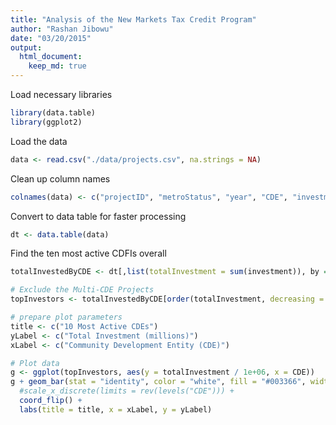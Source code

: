 ```yaml
---
title: "Analysis of the New Markets Tax Credit Program"
author: "Rashan Jibowu"
date: "03/20/2015"
output: 
  html_document:
    keep_md: true
---
```


Load necessary libraries

```r

library(data.table)
library(ggplot2)

```

Load the data

```r

data <- read.csv("./data/projects.csv", na.strings = NA)

```

Clean up column names

```r

colnames(data) <- c("projectID", "metroStatus", "year", "CDE", "investment", "projectCost", "city", "state", "zipcode", "purpose", "investeeType", "multiCDEStatus", "multiTractStatus")

```

Convert to data table for faster processing

```r

dt <- data.table(data)

```

Find the ten most active CDFIs overall

```r

totalInvestedByCDE <- dt[,list(totalInvestment = sum(investment)), by = c("CDE")]

# Exclude the Multi-CDE Projects
topInvestors <- totalInvestedByCDE[order(totalInvestment, decreasing = TRUE),][2:11]

# prepare plot parameters
title <- c("10 Most Active CDEs")
yLabel <- c("Total Investment (millions)")
xLabel <- c("Community Development Entity (CDE)")

# Plot data
g <- ggplot(topInvestors, aes(y = totalInvestment / 1e+06, x = CDE))
g + geom_bar(stat = "identity", color = "white", fill = "#003366", width = 0.8) + 
  #scale_x_discrete(limits = rev(levels("CDE"))) + 
  coord_flip() + 
  labs(title = title, x = xLabel, y = yLabel)

```

